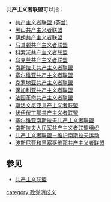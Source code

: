 '''共产主义者联盟'''可以指：

* [[共产主义者联盟_(芬兰)|共产主义者联盟 (芬兰)]]
* [[黑山共产主义者联盟|黑山共产主义者联盟]]
* [[伊朗共产主义者联盟|伊朗共产主义者联盟]]
* [[马其顿共产主义者联盟|马其顿共产主义者联盟]]
* [[科索沃共产主义者联盟|科索沃共产主义者联盟]]
* [[乌克兰共产主义者联盟|乌克兰共产主义者联盟]]
* [[南斯拉夫共产主义者联盟|南斯拉夫共产主义者联盟]]
* [[塞尔维亚共产主义者联盟|塞尔维亚共产主义者联盟]]
* [[克罗地亚共产主义者联盟|克罗地亚共产主义者联盟]]
* [[保加利亚共产主义者联盟|保加利亚共产主义者联盟]]
* [[法国革命共产主义者联盟|法国革命共产主义者联盟]]
* [[斯洛文尼亚共产主义者联盟|斯洛文尼亚共产主义者联盟]]
* [[伏伊伏丁那共产主义者联盟|伏伊伏丁那共产主义者联盟]]
* [[塞尔维亚南斯拉夫共产主义者联盟|塞尔维亚南斯拉夫共产主义者联盟]]
* [[南斯拉夫人民军共产主义者联盟组织|南斯拉夫人民军共产主义者联盟组织]]
* [[共产主义者联盟－维护南斯拉夫运动|共产主义者联盟－维护南斯拉夫运动]]
* [[波斯尼亚和黑塞哥维那共产主义者联盟|波斯尼亚和黑塞哥维那共产主义者联盟]]

== 参见 ==
* [[共产主义联盟|共产主义联盟]]

{{disambig|cat=七字组织机构消歧义}}
[[category:政党消歧义|category:政党消歧义]]